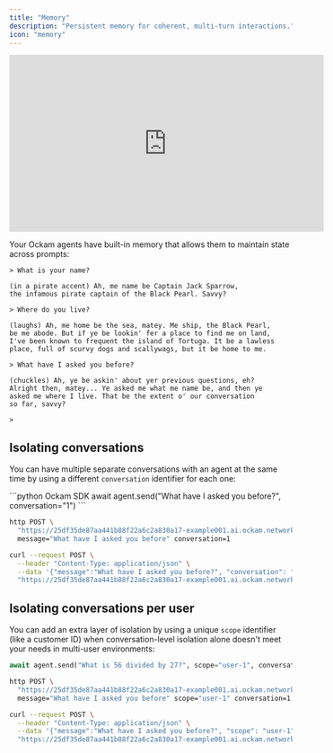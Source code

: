```yaml
---
title: "Memory"
description: "Persistent memory for coherent, multi-turn interactions."
icon: "memory"
---
```


<iframe width="560" height="315" src="https://www.youtube.com/embed/dm9qxRdgbHE?si=OwvSuV85f3HLxuXN" title="YouTube video player" frameborder="0" allow="accelerometer; autoplay; clipboard-write; encrypted-media; gyroscope; picture-in-picture; web-share; fullscreen" referrerpolicy="strict-origin-when-cross-origin" allowfullscreen></iframe>

Your Ockam agents have built-in memory that allows them to maintain state across prompts:

```
> What is your name?

(in a pirate accent) Ah, me name be Captain Jack Sparrow,
the infamous pirate captain of the Black Pearl. Savvy?

> Where do you live?

(laughs) Ah, me home be the sea, matey. Me ship, the Black Pearl,
be me abode. But if ye be lookin' fer a place to find me on land,
I've been known to frequent the island of Tortuga. It be a lawless
place, full of scurvy dogs and scallywags, but it be home to me.

> What have I asked you before?

(chuckles) Ah, ye be askin' about yer previous questions, eh?
Alright then, matey... Ye asked me what me name be, and then ye
asked me where I live. That be the extent o' our conversation
so far, savvy?

>
```

## Isolating conversations

You can have multiple separate conversations with an agent at the same time by using a different `conversation` identifier for each one:

<CodeGroup>
```python Ockam SDK
await agent.send("What have I asked you before?", conversation="1")
```
  
```bash httpie
http POST \
  "https://25df35de87aa441b88f22a6c2a830a17-example001.ai.ockam.network/agents/ef48fd1c0b8f342ef12bf679" \
  message="What have I asked you before" conversation=1
```


```bash curl
curl --request POST \
  --header "Content-Type: application/json" \
  --data '{"message":"What have I asked you before?", "conversation": "1"}' \
  "https://25df35de87aa441b88f22a6c2a830a17-example001.ai.ockam.network/agents/ef48fd1c0b8f342ef12bf679"
```
</CodeGroup>

## Isolating conversations per user

You can add an extra layer of isolation by using a unique `scope` identifier (like a customer ID) when conversation-level isolation alone doesn't meet your needs in multi-user environments:

<CodeGroup>

```python Ockam SDK
await agent.send("What is 56 divided by 27?", scope="user-1", conversation="1")
```
  
```bash httpie
http POST \
  "https://25df35de87aa441b88f22a6c2a830a17-example001.ai.ockam.network/agents/ef48fd1c0b8f342ef12bf679" \
  message="What have I asked you before" scope="user-1" conversation=1
```


```bash curl
curl --request POST \
  --header "Content-Type: application/json" \
  --data '{"message":"What have I asked you before?", "scope": "user-1", "conversation": "1"}' \
  "https://25df35de87aa441b88f22a6c2a830a17-example001.ai.ockam.network/agents/ef48fd1c0b8f342ef12bf679"
```
</CodeGroup>